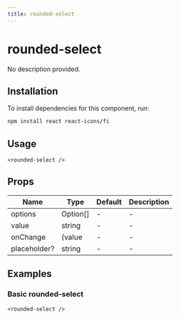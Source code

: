 ```yaml
---
title: rounded-select
---
```


# rounded-select

No description provided.

## Installation
To install dependencies for this component, run:
```bash
npm install react react-icons/fi
```

## Usage
```tsx
<rounded-select />
```

## Props
| Name      | Type     | Default | Description                 |
|-----------|----------|---------|-----------------------------|
| options | Option[] | - | - |
| value | string | - | - |
| onChange | (value | - | - |
| placeholder? | string | - | - |

## Examples

### Basic rounded-select
```tsx
<rounded-select />
```

